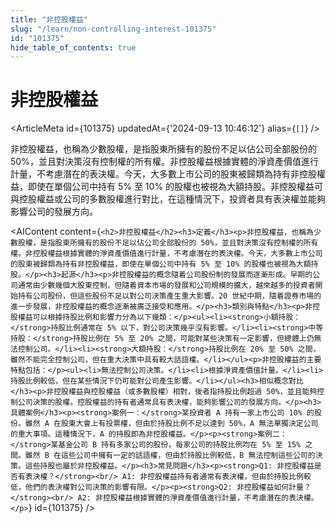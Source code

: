 ```yaml
---
title: "非控股權益"
slug: "/learn/non-controlling-interest-101375"
id: "101375"
hide_table_of_contents: true
---
```



# 非控股權益

<ArticleMeta id={101375} updatedAt={'2024-09-13 10:46:12'} alias={`[]`} />
<div className='border-solid border-b border-t-0 my-4 border-[var(--ifm-color-gray-300)]' />

非控股權益，也稱為少數股權，是指股東所擁有的股份不足以佔公司全部股份的 50%，並且對決策沒有控制權的所有權。非控股權益根據實體的淨資產價值進行計量，不考慮潛在的表決權。今天，大多數上市公司的股東被歸類為持有非控股權益，即使在單個公司中持有 5% 至 10% 的股權也被視為大額持股。非控股權益可與控股權益或公司的多數股權進行對比，在這種情況下，投資者具有表決權並能夠影響公司的發展方向。

<AIContent content={`<h2>非控股權益</h2><h3>定義</h3><p>非控股權益，也稱為少數股權，是指股東所擁有的股份不足以佔公司全部股份的 50%，並且對決策沒有控制權的所有權。非控股權益根據實體的淨資產價值進行計量，不考慮潛在的表決權。今天，大多數上市公司的股東被歸類為持有非控股權益，即使在單個公司中持有 5% 至 10% 的股權也被視為大額持股。</p><h3>起源</h3><p>非控股權益的概念隨着公司股份制的發展而逐漸形成。早期的公司通常由少數幾個大股東控制，但隨着資本市場的發展和公司規模的擴大，越來越多的投資者開始持有公司股份，但這些股份不足以對公司決策產生重大影響。20 世紀中期，隨着證券市場的進一步發展，非控股權益的概念逐漸被廣泛接受和應用。</p><h3>類別與特點</h3><p>非控股權益可以根據持股比例和影響力分為以下幾類：</p><ul><li><strong>小額持股：</strong>持股比例通常在 5% 以下，對公司決策幾乎沒有影響。</li><li><strong>中等持股：</strong>持股比例在 5% 至 20% 之間，可能對某些決策有一定影響，但總體上仍無法控制公司。</li><li><strong>大額持股：</strong>持股比例在 20% 至 50% 之間，雖然不能完全控制公司，但在重大決策中具有較大話語權。</li></ul><p>非控股權益的主要特點包括：</p><ul><li>無法控制公司決策。</li><li>根據淨資產價值計量。</li><li>持股比例較低，但在某些情況下仍可能對公司產生影響。</li></ul><h3>相似概念對比</h3><p>非控股權益與控股權益（或多數股權）相對，後者指持股比例超過 50%，並且能夠控制公司決策的股權。控股權益的持有者通常具有表決權，能夠影響公司的發展方向。</p><h3>具體案例</h3><p><strong>案例一：</strong>某投資者 A 持有一家上市公司 10% 的股份。雖然 A 在股東大會上有投票權，但由於持股比例不足以達到 50%，A 無法單獨決定公司的重大事項。這種情況下，A 的持股即為非控股權益。</p><p><strong>案例二：</strong>某基金公司 B 持有多家公司的股份，每家公司的持股比例均在 5% 至 15% 之間。雖然 B 在這些公司中擁有一定的話語權，但由於持股比例較低，B 無法控制這些公司的決策。這些持股也屬於非控股權益。</p><h3>常見問題</h3><p><strong>Q1: 非控股權益是否有表決權？</strong><br/> A1: 非控股權益持有者通常有表決權，但由於持股比例較低，他們的表決權對公司決策的影響有限。</p><p><strong>Q2: 非控股權益如何計量？</strong><br/> A2: 非控股權益根據實體的淨資產價值進行計量，不考慮潛在的表決權。</p>`} id={101375} />
